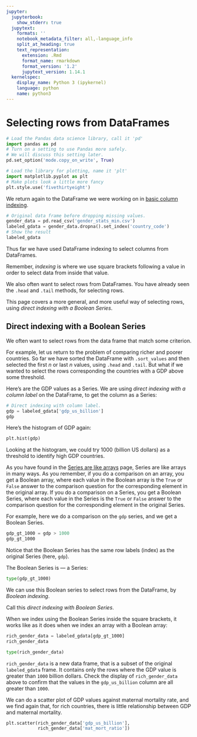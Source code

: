```yaml
---
jupyter:
  jupyterbook:
    show_stderr: true
  jupytext:
    formats: ''
    notebook_metadata_filter: all,-language_info
    split_at_heading: true
    text_representation:
      extension: .Rmd
      format_name: rmarkdown
      format_version: '1.2'
      jupytext_version: 1.14.1
  kernelspec:
    display_name: Python 3 (ipykernel)
    language: python
    name: python3
---
```


# Selecting rows from DataFrames

```python
# Load the Pandas data science library, call it 'pd'
import pandas as pd
# Turn on a setting to use Pandas more safely.
# We will discuss this setting later.
pd.set_option('mode.copy_on_write', True)

# Load the library for plotting, name it 'plt'
import matplotlib.pyplot as plt
# Make plots look a little more fancy
plt.style.use('fivethirtyeight')
```

We return again to the DataFrame we were working on in [basic column
indexing](df_basic_col_indexing.Rmd).

```python
# Original data frame before dropping missing values.
gender_data = pd.read_csv('gender_stats_min.csv')
labeled_gdata = gender_data.dropna().set_index('country_code')
# Show the result
labeled_gdata
```

Thus far we have used DataFrame indexing to select columns from DataFrames.

Remember, *indexing* is where we use square brackets following a value in order
to select data from inside that value.

We also often want to select rows from DataFrames.   You have already seen
the `.head` and `.tail` methods, for selecting rows. 

This page covers a more general, and more useful way of selecting rows, using
*direct indexing with a Boolean Series*.


## Direct indexing with a Boolean Series

We often want to select rows from the data frame that match some criterion.

For example, let us return to the problem of comparing richer and poorer
countries.   So far we have sorted the DataFrame with `.sort_values` and then
selected the first $n$ or last $n$ values, using `.head` and `.tail`.  But what
if we wanted to select the rows corresponding the countries with a GDP above
some threshold.

Here's are the GDP values as a Series.  We are using *direct indexing with a column label* on the DataFrame, to get the column as a Series:

```python
# Direct indexing with column label.
gdp = labeled_gdata['gdp_us_billion']
gdp
```

Here's the histogram of GDP again:

```python
plt.hist(gdp)
```

Looking at the histogram, we could try 1000 (billion US dollars) as a threshold
to identify high GDP countries.

As you have found in the [Series are like arrays](series_like_arrays.Rmd) page,
Series are like arrays in many ways.  As you remember, if you do a comparison
on an array, you get a Boolean array, where each value in the Boolean array is
the `True` or `False` answer to the comparison question for the corresponding
element in the original array.  If you do a comparison on a Series, you get a
Boolean Series, where each value in the Series is the `True` or `False` answer
to the comparison question for the corresponding element in the original
Series.

For example, here we do a comparison on the `gdp` series, and we get a Boolean Series.

```python
gdp_gt_1000 = gdp > 1000
gdp_gt_1000
```

Notice that the Boolean Series has the same row labels (index) as the original
Series (here, `gdp`).

The Boolean Series is — a Series:

```python
type(gdp_gt_1000)
```

We can use this Boolean series to select rows from the DataFrame, by *Boolean
indexing*.

Call this *direct indexing with Boolean Series*.

When we index using the Boolean Series inside the square brackets, it works
like as it does when we index an array with a Boolean array:

```python
rich_gender_data = labeled_gdata[gdp_gt_1000]
rich_gender_data
```

```python
type(rich_gender_data)
```

`rich_gender_data` is a new data frame, that is a subset of the original
`labeled_gdata` frame.  It contains only the rows where the GDP value is
greater than `1000` billion dollars.  Check the display of `rich_gender_data`
above to confirm that the values in the `gdp_us_billion` column are all greater
than `1000`.

We can do a scatter plot of GDP values against maternal mortality rate, and we
find again that, for rich countries, there is little relationship between GDP
and maternal mortality.

```python
plt.scatter(rich_gender_data['gdp_us_billion'],
            rich_gender_data['mat_mort_ratio'])
```
